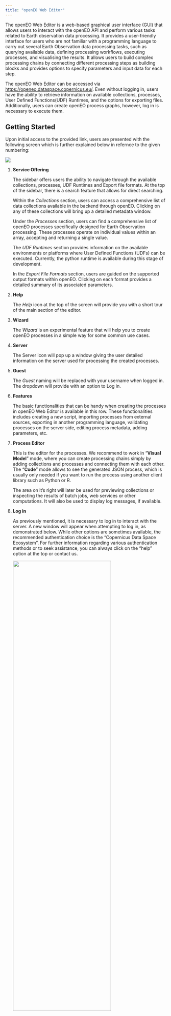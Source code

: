 ```yaml
---
title: "openEO Web Editor"
---
```


The openEO Web Editor is a web-based graphical user interface (GUI) that allows users to interact with the openEO API and perform various tasks related to Earth observation data processing. It provides a user-friendly interface for users who are not familiar with a programming language to carry out several Earth Observation data processing tasks, such as querying available data, defining processing workflows, executing processes, and visualising the results. It allows users to build complex processing chains by connecting different processing steps as building blocks and provides options to specify parameters and input data for each step. 

The openEO Web Editor can be accessed via [https://openeo.dataspace.copernicus.eu/](https://openeo.dataspace.copernicus.eu/){target="_blank"}. Even without logging in, users have the ability to retrieve information on available collections, processes, User Defined Functions(UDF) Runtimes, and the options for exporting files. Additionally, users can create openEO process graphs, however, log in is necessary to execute them.

## Getting Started

Upon initial access to the provided link, users are presented with the following screen which is further explained below in refernce to the given numbering:

![](_images/webeditor.png)

1. **Service Offering**
   
    The sidebar offers users the ability to navigate through the available collections, processes, UDF Runtimes and Export file formats. At the top of the sidebar, there is a search feature that allows for direct searching. 

    Within the *Collections* section, users can access a comprehensive list of data collections available in the backend through openEO. Clicking on any of these collections will bring up a detailed metadata window.

    Under the *Processes* section, users can find a comprehensive list of openEO processes specifically designed for Earth Observation processing. These processes operate on individual values within an array, accepting and returning a single value.

    The *UDF Runtimes* section provides information on the available environments or platforms where User Defined Functions (UDFs) can be executed. Currently, the python runtime is available during this stage of development.

    In the *Export File Formats* section, users are guided on the supported output formats within openEO. Clicking on each format provides a detailed summary of its associated parameters.

2. **Help**
    
    The *Help* icon at the top of the screen will provide you with a short tour of the main section of the editor. 

3. **Wizard**

    The *Wizard* is an experimental feature that will help you to create openEO processes in a simple way for some common use cases.

4. **Server**

    The Server icon will pop up a window giving the user detailed information on the server used for processing the created processes. 

5. **Guest**

    The *Guest* naming will be replaced with your username when logged in. The dropdown will provide with an option to Log in.

6. **Features**

    The basic functionalities that can be handy when creating the processes in openEO Web Editor is available in this row. These functionalities includes creating a new script, importing processes from external sources, exporting in another programming language, validating processes on the server side, editing process metadata, adding parameters, etc. 

7. **Process Editor**
   
   This is the editor for the processes. We recommend to work in "**Visual Model**" mode, where you can create processing chains simply by adding collections and processes and connecting them with each other. The "**Code**" mode allows to see the generated JSON process, which is usually only needed if you want to run the process using another client library such as Python or R.

   The area on it's right will later be used for previewing collections or inspecting the results of batch jobs, web services or other computations. It will also be used to display log messages, if available.

8.  **Log in**

    As previously mentioned, it is necessary to log in to interact with the server. A new window will appear when attempting to log in, as demonstrated below. While other options are sometimes available, the recommended authentication choice is the "Copernicus Data Space Ecosystem". For further information regarding various authentication methods or to seek assistance, you can always click on the "help" option at the top or contact us.

    <centre><img src="_images/login.PNG"  width="80%" height="60%"></centre>
    

## Create a workflow

Based on their applications user can build their model by simple drag and drop method. Some processes may necessitate input parameters, which must be carefully considered. As an illustration, we present a simple case of creating a workflow to calculate NDVI using the Sentinel 2 L2A collection. Three main steps involved in using openEO for Earth Observation data processing is shown below. 

1. Load Collection 
   
    a. To start a task within the openEO web editor, your first step involves ensuring you have the necessary dataset for the analysis. Thus, you must ensure the required dataset exists within the openEO database. You can do this by exploring/searching the list of available datasets from the sidebar of the interface.
    
    b. In our example, we want to calculate the Normalized Difference Vegetation Index (NDVI), so the Sentinel 2 L2A collection will be used. Once you find this collection, the next step is to drag and drop it into the Process Editor for further operations.
        
    ![](_images/drag_dropv2.png)


    Now, once you load collection, there are several parameters you need to specify, including the area of interest, the temporal extent, and the selection of bands. When you click on the collection, a window pops up, where you can define the necessary parameters for subsequent processing. 
    
    c. To specify the area of interest, you can choose between generating a bounding box or importing your spatial extent by dragging and dropping GeoJSON or KML files onto the map view. Here, we've provided an example involving a bounding box. There is also an option to "No filter", that will include all the data in the datacube.

    ![](_images/bbox.png)

    d. Another parameter is Temporal extent, that imits the data to load from the collection to the specified  temporal interval.

    ![](_images/temporal.png)

    e. In our case, for NDVI calculation, we have specifically chosen the Red band (B04) and the Near-Infrared (NIR) band (B08). 
        
    ![](_images/bands.png)

2. Apply Processes
    
    Eventually, the next step involves implementing essential processes, ranging from straightforward operations like adding bands to more complex tasks such as importing or defining user-defined functions (UDFs). 

    In this task, we're using a specific process called `reduce_dimension` as a key part of the operation. This process helps us simplify our collection: first, we use it to reduce temporal dimension and second, to deal with the various bands.
            
    ![](_images/reduce_dimension.png)

    In the initial process, the `reduce_dimension` algorithm eliminates the temporal dimension by selecting the maximum value using the max function.
            
    <centre><img src="_images/temporal_reducer.png"  width="80%" height="60%"></centre>

    Following this, the same `reduce_dimension` is utilised to reduce the band dimension after executing a series of addition, subtraction, and division operations necessary for the NDVI calculation.

    <centre><img src="_images/reduce_bands.png"  width="80%" height="60%"></centre>

3. Select a format

    As a final step in the workflow creation is to select the output format. 
        
    ![](_images/save.png)

    Since our application involves simple NDVI calculation, we want to save it as a GeoTiff. 

    ![](_images/gtif.png)


## Execute the workflow

To complete the data analysis process, the final step involves executing the created workflow. This can be done in two ways: synchronously or through batch job-based method. Synchronous method allows the user to download the data directly, whereas batch job-based method enables the user to execute process as a batch. The choice of method depends on the user's preference and the size of the dataset. 

![](_images/jobs.png)

In the above figure, the red box includes the two methods possible for executing the process. In this example, I used the synchronus method by directly clicking on *Run now*, which popped up a box in the bottom right corner. 

Once the execution process is completed, the result is automatically saved locally. It can also be visualised in the parallel window as shown in the image below:

![](_images/result.PNG)


Furthermore, if you have created Batch Job, you can monitor its action from the same window. 


## Data Download using Wizard

The Wizard feature at the top navigation bar allows easy creation of process graphs for common, basic use cases without having to drag and drop processes as done earlier. 

:::{callout-warning}

This feature is experimental and it's not guaranteed that the generated process graphs are fully functional.

:::

At the time of this documentation release, two cases are currently available through the Wizard feature: direct downloading of data for a selected area and downloading computed spectral indices as shown in the figure below:

![](_images/wizard.png)

You have the option to choose any one of them and enter the necessary parameters as instructed. This method makes the task considerably more straightforward than the previously mentioned workflow creation approach, as the structure is already established and you only need to input the essential parameters.

## Monitor the workflow

When a batch job is created, openEO's logs feature can help with *monitoring and debugging* of workflows. The back-end typically uses this to dump information during data processing that may be relevant for the user (e.g. warnings, resource stats, …). Like many other processes, job logs can be visualized programmatically as well as in the web editor. 

As shown in the following image, you have the option to access the job logs by clicking on the icon located next to the job ID at the bottom of the interface.

![](./_images/joblist.png)

When clicking on it, a pane emerges on the right, as shown below:

![](./_images/joblogs.png)

Moreover, users can use openEO processes like `inspect`, this will allow you to log your own information to be displayed in the job logs.
